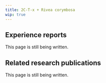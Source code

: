 ---
title: 2C-T-x + Rivea corymbosa
wip: true
---

## Experience reports

This page is still being written.

## Related research publications

This page is still being written.

